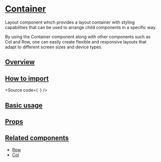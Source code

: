 

<Meta of={Stories} />

# [Container](#container)

Layout component which provides a layout container with styling capabilities that can be used to arrange child components in a specific way.

By using the Container component along with other components such as Col and Row,
one can easily create flexible and responsive layouts that adapt to different screen sizes and device types.

## [Overview](#overview)

## [How to import](#how-to-import)

<Source
  code={`
`}
/>

## [Basic usage](#basic-usage)

<Canvas of={Stories.Base} />

## [Props](#props)

<ArgTypes of={Stories} />

## [Related components](#related-components)

- [Row](?path=/docs/components-core-layout-fluid-row--docs)
- [Col](?path=/docs/components-core-layout-fluid-col--docs)
